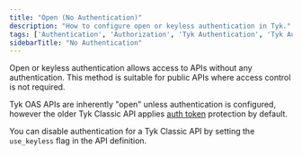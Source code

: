 ```yaml
---
title: "Open (No Authentication)"
description: "How to configure open or keyless authentication in Tyk."
tags: ['Authentication', 'Authorization', 'Tyk Authentication', 'Tyk Authorization', 'Open Authentication', 'Keyless Authentication']
sidebarTitle: "No Authentication"
---
```


Open or keyless authentication allows access to APIs without any authentication. This method is suitable for public APIs where access control is not required.

Tyk OAS APIs are inherently "open" unless authentication is configured, however the older Tyk Classic API applies [auth token](/docs3/nightly/api-management/authentication/bearer-token) protection by default.

You can disable authentication for a Tyk Classic API by setting the `use_keyless` flag in the API definition.


